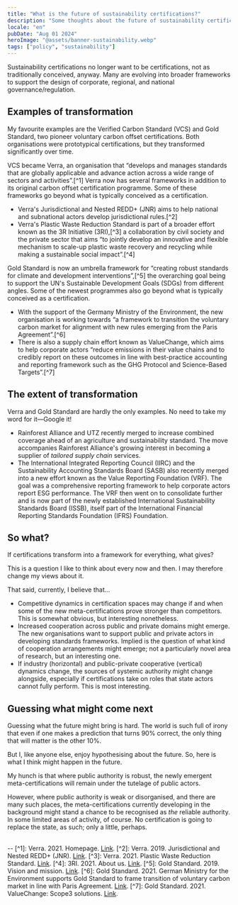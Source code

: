 ```yaml
---
title: "What is the future of sustainability certifications?"
description: "Some thoughts about the future of sustainability certifications and, more generally, private authority"
locale: "en"
pubDate: "Aug 01 2024"
heroImage: "@assets/banner-sustainability.webp"
tags: ["policy", "sustainability"]
---
```


Sustainability certifications no longer want to be certifications, not as traditionally conceived, anyway. Many are evolving into broader frameworks to support the design of corporate, regional, and national governance/regulation.

## Examples of transformation
My favourite examples are the Verified Carbon Standard (VCS) and Gold Standard, two pioneer voluntary carbon offset certifications. Both organisations were prototypical certifications, but they transformed significantly over time.

VCS became Verra, an organisation that “develops and manages standards that are globally applicable and advance action across a wide range of sectors and activities”.[^1] Verra now has several frameworks in addition to its original carbon offset certification programme. Some of these frameworks go beyond what is typically conceived as a certification.
- Verra's Jurisdictional and Nested REDD+ (JNR) aims to help national and subnational actors develop jurisdictional rules.[^2]
- Verra's Plastic Waste Reduction Standard is part of a broader effort known as the 3R Initiative (3RI),[^3] a collaboration by civil society and the private sector that aims “to jointly develop an innovative and flexible mechanism to scale-up plastic waste recovery and recycling while making a sustainable social impact”.[^4]

Gold Standard is now an umbrella framework for “creating robust standards for climate and development interventions”,[^5] the overarching goal being to support the UN's Sustainable Development Goals (SDGs) from different angles. Some of the newest programmes also go beyond what is typically conceived as a certification. 
- With the support of the Germany Ministry of the Environment, the new organisation is working towards “a framework to transition the voluntary carbon market for alignment with new rules emerging from the Paris Agreement”.[^6]
- There is also a supply chain effort known as ValueChange, which aims to help corporate actors “reduce emissions in their value chains and to credibly report on these outcomes in line with best-practice accounting and reporting framework such as the GHG Protocol and Science-Based Targets”.[^7]

## The extent of transformation
Verra and Gold Standard are hardly the only examples. No need to take my word for it—Google it! 
- Rainforest Alliance and UTZ recently merged to increase combined coverage ahead of an agriculture and sustainability standard. The move accompanies Rainforest Alliance's growing interest in becoming a supplier of *tailored supply chain* services. 
- The International Integrated Reporting Council (IIRC) and the Sustainability Accounting Standards Board (SASB) also recently merged into a new effort known as the Value Reporting Foundation (VRF). The goal was a comprehensive reporting framework to help corporate actors report ESG performance. The VRF then went on to consolidate further and is now part of the newly established International Sustainability Standards Board (ISSB), itself part of the International Financial Reporting Standards Foundation (IFRS) Foundation.

## So what?
If certifications transform into a framework for everything, what gives?

This is a question I like to think about every now and then. I may therefore change my views about it. 

That said, currently, I believe that...
- Competitive dynamics in certification spaces may change if and when some of the new meta-certifications prove stronger than competitors. This is somewhat obvious, but interesting nonetheless.
- Increased cooperation across public and private domains might emerge. The new organisations want to support public and private actors in developing standards frameworks. Implied is the question of what kind of cooperation arrangements might emerge; not a particularly novel area of research, but an interesting one.
- If industry (horizontal) and public-private cooperative (vertical) dynamics change, the sources of systemic authority might change alongside, especially if certifications take on roles that state actors cannot fully perform. This is most interesting.

## Guessing what might come next
Guessing what the future might bring is hard. The world is such full of irony that even if one makes a prediction that turns 90% correct, the only thing that will matter is the other 10%.

But I, like anyone else, enjoy hypothesising about the future. So, here is what I think might happen in the future. 

My hunch is that where public authority is robust, the newly emergent meta-certifications will remain under the tutelage of public actors.

However, where public authority is weak or disorganised, and there are many such places, the meta-certifications currently developing in the background might stand a chance to be recognised as *the* reliable authority. In some limited areas of activity, of course. No certification is going to replace the state, as such; only a little, perhaps.

<br />
--
[^1]: Verra. 2021. Homepage. <a href="https://verra.org/" target="_blank">Link</a>.
[^2]: Verra. 2019. Jurisdictional and Nested REDD+ (JNR). <a href="https://verra.org/project/jurisdictional-and-nested-redd-framework/" target="_blank">Link</a>.
[^3]: Verra. 2021. Plastic Waste Reduction Standard. <a href="https://verra.org/project/plastic-program/" target="_blank">Link</a>.
[^4]: 3RI. 2021. About us. <a href="https://www.3rinitiative.org/about" target="_blank">Link</a>.
[^5]: Gold Standard. 2019. Vision and mission. <a href="https://www.goldstandard.org/about-us/vision-and-mission" target="_blank">Link</a>.
[^6]: Gold Standard. 2021. German Ministry for the Environment supports Gold Standard to frame transition of voluntary carbon market in line with Paris Agreement. <a href="https://www.goldstandard.org/blog-item/german-ministry-environment-supports-gold-standard-frame-transition-voluntary-carbon" target="_blank">Link</a>.
[^7]: Gold Standard. 2021. ValueChange: Scope3 solutions. <a href="https://www.goldstandard.org/our-story/valuechange-scope3-solutions" target="_blank">Link</a>.